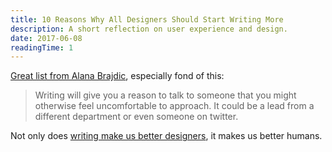```yaml
---
title: 10 Reasons Why All Designers Should Start Writing More
description: A short reflection on user experience and design.
date: 2017-06-08
readingTime: 1
---
```


<a href="https://blog.prototypr.io/10-reasons-why-all-designers-should-start-writing-more-f34646a6e06b" target="_blank">Great list from Alana Brajdic</a>, especially fond of this:

> Writing will give you a reason to talk to someone that you might otherwise feel uncomfortable to approach. It could be a lead from a different department or even someone on twitter.

Not only does <a href="https://antonsten.com/designers-write/">writing make us better designers</a>, it makes us better humans.